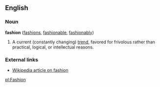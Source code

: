 ==English==

===Noun===
'''fashion''' ([[fashions]], [[fashionable]], [[fashionably]])
#A current (constantly changing) [[trend]], favored for frivolous rather than practical, logical, or intellectual reasons.

===External links===
*[[w:fashion|Wikipedia article on fashion]]

[[pl:Fashion]]